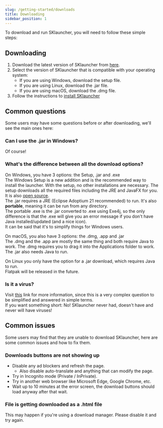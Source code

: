 ```yaml
---
slug: /getting-started/downloads
title: Downloading
sidebar_position: 1
---
```


To download and run SKlauncher, you will need to follow these simple steps:

## Downloading
1. Download the latest version of SKlauncher from [here](https://skmedix.pl/downloads).
2. Select the version of SKlauncher that is compatible with your operating system:
    - If you are using Windows, download the setup file.
    - If you are using Linux, download the .jar file.
    - If you are using macOS, download the .dmg file.
3. Follow the instructions to [install SKlauncher](/getting-started/install)

## Common questions
Some users may have some questions before or after downloading, we'll see the main ones here:

### Can I use the .jar in Windows?
Of course!

### What's the difference between all the download options?
On Windows, you have 3 options: the Setup, .jar and .exe\
The Windows Setup is a new addition and is the recommended way to install the launcher. With the setup, no other installations are necessary. The setup downloads all the required files including the JRE and JavaFX for you. It is also [open source](https://github.com/sklauncher/installer).\
The .jar requires a JRE (Eclipse Adoptium 21 recommended) to run. It's also **portable**, meaning it can be run from any directory.\
The portable .exe is the .jar converted to .exe using Exe4j, so the only difference is that the .exe will give you an error message if you don't have Java installed/updated (and a nice icon).\
It can be said that it's to simplify things for Windows users.

On macOS, you also have 3 options: the .dmg, .app and .jar\
The .dmg and the .app are mostly the same thing and both require Java to work. The .dmg requires you to drag it into the Applications folder to work.\
The .jar also needs Java to run.

On Linux you only have the option for a .jar download, which requires Java to run.\
Flatpak will be released in the future.

### Is it a virus?
Visit [this](/virus) link for more information, since this is a very complex question to be simplified and answered in simple terms.\
If you want something short: No! SKlauncher never had, doesn't have and never will have viruses!

## Common issues
Some users may find that they are unable to download SKlauncher, here are some common issues and how to fix them.

### Downloads buttons are not showing up
- Disable any ad blockers and refresh the page.
    - Also disable auto-translate and anything that can modify the page.
- Try in Incognito mode (Private / InPrivate).
- Try in another web browser like Microsoft Edge, Google Chrome, etc.
- Wait up to 10 minutes at the error screen, the download buttons should load anyway after that wait.

### File is getting downloaded as a .html file
This may happen if you're using a download manager. Please disable it and try again.
